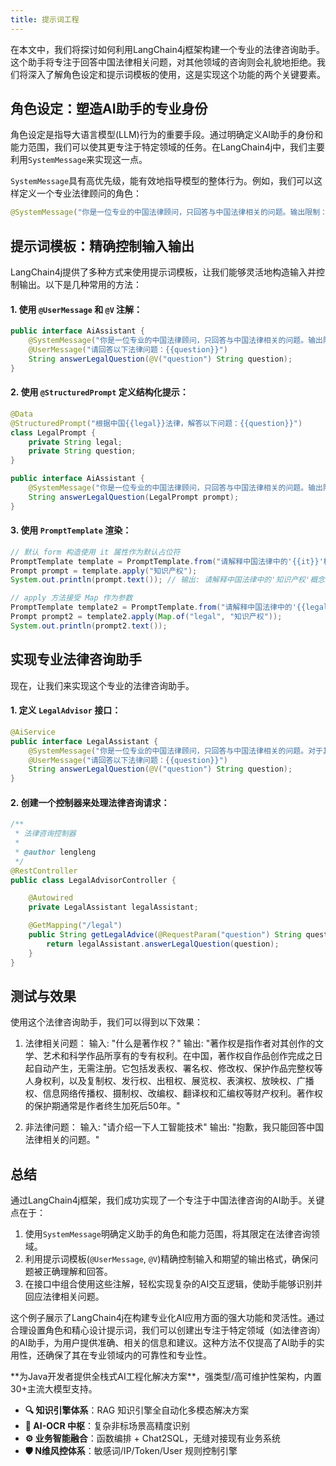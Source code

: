 ```yaml
---
title: 提示词工程
---
```



在本文中，我们将探讨如何利用LangChain4j框架构建一个专业的法律咨询助手。这个助手将专注于回答中国法律相关问题，对其他领域的咨询则会礼貌地拒绝。我们将深入了解角色设定和提示词模板的使用，这是实现这个功能的两个关键要素。

## 角色设定：塑造AI助手的专业身份

角色设定是指导大语言模型(LLM)行为的重要手段。通过明确定义AI助手的身份和能力范围，我们可以使其更专注于特定领域的任务。在LangChain4j中，我们主要利用`SystemMessage`来实现这一点。

`SystemMessage`具有高优先级，能有效地指导模型的整体行为。例如，我们可以这样定义一个专业法律顾问的角色：

```java
@SystemMessage("你是一位专业的中国法律顾问，只回答与中国法律相关的问题。输出限制：对于其他领域的问题禁止回答，直接返回'抱歉，我只能回答中国法律相关的问题。'")
```

## 提示词模板：精确控制输入输出

LangChain4j提供了多种方式来使用提示词模板，让我们能够灵活地构造输入并控制输出。以下是几种常用的方法：

#### 1. 使用 `@UserMessage` 和 `@V` 注解：

```java
public interface AiAssistant {
    @SystemMessage("你是一位专业的中国法律顾问，只回答与中国法律相关的问题。输出限制：对于其他领域的问题禁止回答，直接返回'抱歉，我只能回答中国法律相关的问题。'")
    @UserMessage("请回答以下法律问题：{{question}}")
    String answerLegalQuestion(@V("question") String question);
}
```

#### 2. 使用 `@StructuredPrompt` 定义结构化提示：

```java
@Data
@StructuredPrompt("根据中国{{legal}}法律，解答以下问题：{{question}}")
class LegalPrompt {
    private String legal;
    private String question;
}
```

```java
public interface AiAssistant {
    @SystemMessage("你是一位专业的中国法律顾问，只回答与中国法律相关的问题。输出限制：对于其他领域的问题禁止回答，直接返回'抱歉，我只能回答中国法律相关的问题。'")
    String answerLegalQuestion(LegalPrompt prompt);
}
```

#### 3. 使用 `PromptTemplate` 渲染：

```java
// 默认 form 构造使用 it 属性作为默认占位符
PromptTemplate template = PromptTemplate.from("请解释中国法律中的'{{it}}'概念。");
Prompt prompt = template.apply("知识产权");
System.out.println(prompt.text()); // 输出: 请解释中国法律中的'知识产权'概念。

// apply 方法接受 Map 作为参数
PromptTemplate template2 = PromptTemplate.from("请解释中国法律中的'{{legal}}'概念。");
Prompt prompt2 = template2.apply(Map.of("legal", "知识产权"));
System.out.println(prompt2.text());
```

## 实现专业法律咨询助手

现在，让我们来实现这个专业的法律咨询助手。

#### 1. 定义 `LegalAdvisor` 接口：

```java
@AiService
public interface LegalAssistant {
    @SystemMessage("你是一位专业的中国法律顾问，只回答与中国法律相关的问题。对于其他领域的问题，请回复'抱歉，我只能回答中国法律相关的问题。'")
    @UserMessage("请回答以下法律问题：{{question}}")
    String answerLegalQuestion(@V("question") String question);
}
```

#### 2. 创建一个控制器来处理法律咨询请求：

```java
/**
 * 法律咨询控制器
 *
 * @author lengleng
 */
@RestController
public class LegalAdvisorController {

    @Autowired
    private LegalAssistant legalAssistant;

    @GetMapping("/legal")
    public String getLegalAdvice(@RequestParam("question") String question) {
        return legalAssistant.answerLegalQuestion(question);
    }
}
```

## 测试与效果

使用这个法律咨询助手，我们可以得到以下效果：

1. 法律相关问题：
   输入: "什么是著作权？"
   输出: "著作权是指作者对其创作的文学、艺术和科学作品所享有的专有权利。在中国，著作权自作品创作完成之日起自动产生，无需注册。它包括发表权、署名权、修改权、保护作品完整权等人身权利，以及复制权、发行权、出租权、展览权、表演权、放映权、广播权、信息网络传播权、摄制权、改编权、翻译权和汇编权等财产权利。著作权的保护期通常是作者终生加死后50年。"

2. 非法律问题：
   输入: "请介绍一下人工智能技术"
   输出: "抱歉，我只能回答中国法律相关的问题。"

## 总结

通过LangChain4j框架，我们成功实现了一个专注于中国法律咨询的AI助手。关键点在于：

1. 使用`SystemMessage`明确定义助手的角色和能力范围，将其限定在法律咨询领域。
2. 利用提示词模板(`@UserMessage`, `@V`)精确控制输入和期望的输出格式，确保问题被正确理解和回答。
3. 在接口中组合使用这些注解，轻松实现复杂的AI交互逻辑，使助手能够识别并回应法律相关问题。

这个例子展示了LangChain4j在构建专业化AI应用方面的强大功能和灵活性。通过合理设置角色和精心设计提示词，我们可以创建出专注于特定领域（如法律咨询）的AI助手，为用户提供准确、相关的信息和建议。这种方法不仅提高了AI助手的实用性，还确保了其在专业领域内的可靠性和专业性。

<Card title="PIG AI应用开发平台 | 适合中大型企业构建自主可控的AI中台" icon="link" href="https://ai.pig4cloud.com">
**为Java开发者提供全栈式AI工程化解决方案**，强类型/高可维护性架构，内置30+主流大模型支持。

- **🔍 知识引擎体系**：RAG 知识引擎全自动化多模态解决方案
- **📝 AI-OCR 中枢**：复杂非标场景高精度识别
- **⚙️ 业务智能融合**：函数编排 + Chat2SQL，无缝对接现有业务系统
- **🛡️ N维风控体系**：敏感词/IP/Token/User 规则控制引擎
</Card>